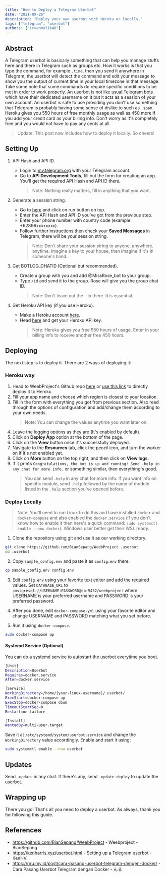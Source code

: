```yaml
---
title: "How to Deploy a Telegram Userbot"
date: "2021-09-26"
description: "Deploy your own userbot with Heroku or locally."
tags: ["telegram", "userbot"]
authors: ["irvanmalik48"]
---
```


## Abstract

A Telegram userbot is basically something that can help you manage stuffs here and there in Telegram such as groups etc. How it works is that you type the command, for example `.time`, then you send it anywhere in Telegram, the userbot will detect the command and edit your message to show you the output of current time in your local timezone in that message. Take some note that some commands do require specific conditions to be met in order to work properly. An userbot is not like usual Telegram bots which have their dedicated username on it but it acts as a session of your own account. An userbot is safe to use providing you don't use something that Telegram is probably having some sense of dislike to such as `.spam`. Heroku gives you 550 hours of free monthly usage as well as 450 more if you add your credit card as your billing info. Don't worry as it's completely free and you would not have to pay any cents at all.

> Update: This post now includes how to deploy it locally. So cheers!

## Setting Up

1. API Hash and API ID.

   - Login to [my.telegram.org](https://my.telegram.org) with your Telegram account.
   - Go to **API Development Tools**, fill out the form for creating an app. You'll get the required API Hash and API ID there.
     > Note: Nothing really matters, fill in anything that you want.

2. Generate a session string.

   - Go to [here](http://sessiongen.irvanmalik48.repl.run/) and click on run button on top.
   - Enter the API Hash and API ID you've got from the previous step.
   - Enter your phone number with country code (example: +62896xxxxxxxx).
   - Follow further instructions then check your **Saved Messages** in Telegram, there will be your session string.
     > Note: Don't share your session string to anyone, anywhere, anytime. Imagine a key to your house, then imagine if it's in someone's hand.

3. Get BOTLOG_CHATID (Optional but recommended).

   - Create a group with you and add @MissRose_bot to your group.
   - Type `/id` and send it to the group. Rose will give you the group chat ID.
     > Note: Don't leave out the - in there. It is essential.

4. Get Heroku API key (if you use Heroku).

   - Make a Heroku account [here](https://signup.heroku.com).
   - Head [here](https://dashboard.heroku.com/account) and get your Heroku API key.
     > Note: Heroku gives you free 550 hours of usage. Enter in your billing info to receive another free 450 hours.

## Deploying

The next step is to deploy it. There are 2 ways of deploying it:

### Heroku way

1. Head to WeebProject's Github repo [here](https://github.com/BianSepang/WeebProject) or [use this link](https://heroku.com/deploy?template=https://github.com/BianSepang/WeebProject/tree/master) to directly deploy it to Heroku.
2. Fill your app name and choose which region is closest to your location.
3. Fill in the form with everything you got from previous section. Also read through the options of configuration and add/change them according to your own needs.
   > Note: You can change the values anytime you want later on.
4. Leave the logging options as they are (It's enabled by default).
5. Click on **Deploy App** option at the bottom of the page.
6. Click on the **View** button once it's successfully deployed.
7. Navigate to the **Resources** tab, click the pencil icon, and turn the worker on if it's not enabled yet.
8. Click on **More** button on the top right, and then click on **View logs**.
9. If it prints `Congratulations, the bot is up and running! Send .help in any chat for more info.` or something similar, then everything's good.
   > You can send `.help` in any chat for more info. If you want info on specific module, send `.help` followed by the name of module listed in the `.help` section you've opened before.

### Deploy Locally

> Note: You'll need to run Linux to do this and have installed `docker` and `docker-compose` and also enabled the `docker.service` (if you don't know how to enable it then here's a quick command: `sudo systemctl enable --now docker`). Windows user better get their WSL ready.

1. Clone the repository using git and use it as our working directory.

```bash
git clone https://github.com/BianSepang/WeebProject .userbot
cd .userbot
```

2. Copy `sample_config.env` and paste it as `config.env` there.

```bash
cp sample_config.env config.env
```

3. Edit `config.env` using your favorite text editor and add the required values. Set `DATABASE_URL` to `postgresql://USERNAME:PASSWORD@db:5432/weebproject` where USERNAME is your preferred username and PASSWORD is your preferred password.

4. After you done, edit `docker-compose.yml` using your favorite editor and change USERNAME and PASSWORD matching what you set before.

5. Run it using `docker-compose`.

```bash
sudo docker-compose up
```

#### Systemd Service (Optional)

You can do a systemd service to autostart the userbot everytime you boot.

```bash
[Unit]
Description=Userbot
Requires=docker.service
After=docker.service

[Service]
WorkingDirectory=/home/(your-linux-username)/.userbot/
ExecStart=docker-compose up
ExecStop=docker-compose down
TimeoutStartSec=0
Restart=on-failure

[Install]
WantedBy=multi-user.target
```

Save it at `/etc/systemd/system/userbot.service` and change the `WorkingDirectory` value accordingly. Enable and start it using:

```bash
sudo systemctl enable --now userbot
```

## Updates

Send `.update` in any chat. If there's any, send `.update deploy` to update the userbot.

## Wrapping up

There you go! That's all you need to deploy a userbot. As always, thank you for following this guide.

## References

- https://github.com/BianSepang/WeebProject - Weebproject - BianSepang
- https://kenharris.xyz/userbot.html - Setting up a Telegram userbot - KenHV
- https://nru.my.id/post/cara-pasang-userbot-telegram-dengen-docker/ - Cara Pasang Userbot Telegram dengan Docker - んる
